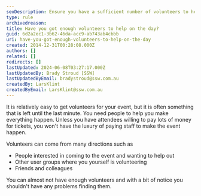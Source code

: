 ```yaml
---
seoDescription: Ensure you have a sufficient number of volunteers to help on the day by recruiting from various sources.
type: rule
archivedreason:
title: Have you got enough volunteers to help on the day?
guid: 6d2a2ec1-3b62-46da-acc9-ab743ab4cbbb
uri: have-you-got-enough-volunteers-to-help-on-the-day
created: 2014-12-31T00:28:08.000Z
authors: []
related: []
redirects: []
lastUpdated: 2024-06-08T03:27:17.000Z
lastUpdatedBy: Brady Stroud [SSW]
lastUpdatedByEmail: bradystroud@ssw.com.au
createdBy: LarsKlint
createdByEmail: LarsKlint@ssw.com.au
---
```


It is relatively easy to get volunteers for your event, but it is often something that is left until the last minute.
You need people to help you make everything happen. Unless you have attendees willing to pay lots of money for tickets, you won't have the luxury of paying staff to make the event happen.

Volunteers can come from many directions such as

- People interested in coming to the event and wanting to help out
- Other user groups where you yourself is volunteering
- Friends and colleagues

You can almost not have enough volunteers and with a bit of notice you shouldn't have any problems finding them.
